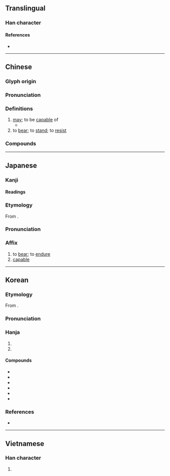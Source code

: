 {{character info}}
==Translingual==

===Han character===
{{Han char|rn=32|rad=土|as=09|sn=12|four=44111|canj=GTMV|ids=⿰土甚}}

====References====
* {{Han ref|kx=0233.270|dkj=05266|dj=0471.040|hdz=10460.010|uh=582A|ud=22570|bh=B3F4|bd=46068}}

----

==Chinese==
{{zh-forms}}

===Glyph origin===
{{Han etyl}}

===Pronunciation===
{{zh-pron
|m=kān
|m-s=
|c=ham1
|c-t=
|g=
|h=pfs=khâm
|j=
|mb=káng
|md=
|mn=kham
|mn-t=kam1
|w=
|x=
|mc=y
|oc=y
|cat=v
}}

===Definitions===
{{zh-hanzi}}

# [[may]]; to be [[capable]] of
#* {{zh-x|花 開 堪 折 直須 折，莫 待 無 花 空 折 枝。||CL|ref='''{{w|Tang dynasty}}''', author unknown, traditionally ascribed to Du Qiuniang ({{lw|zh|杜秋娘}}), {{lw|zh|s:金縷衣|金縷衣}}}}
# to [[bear]]; to [[stand]]; to [[resist]]
#: {{zh-x|不堪一擊|cannot withstand a single blow}}

===Compounds===
{{zh-der|不堪|不堪回首|凌亂不堪|不堪入耳|不堪設想|不堪負荷|不堪其擾|不堪之物|不堪言狀|不堪一擊|不堪入目|不堪造就|國不堪貳|破爛不堪|痛不堪忍|狼狽不堪|民不堪命|鄙俗不堪|苦不堪言|破舊不堪|堪薩|堪稱|情何以堪|堪培拉|堪薩斯|堪輿|斯堪的納維亞|擁擠不堪|堪薩斯州|破敗不堪|門庭冷落，門堪羅雀|堪虞|堪憂|可堪|堪比|難堪|會堪得:ē-kham-tit|堪㐨|七不堪|不堪七|不復堪命|仲堪|任堪|何堪|依瑪堪|克堪|堪可|堪坏|堪堪|堪士|堪巖|堪布|堪忍|堪火|堪笑|堪能|堪輿家|堪達罕|富堪敵國|差堪|弗堪|無堪|百無一堪|石堪子|秀色堪餐|自堪|誰堪|那堪|門堪羅雀}}

----

==Japanese==

===Kanji===
{{ja-kanji|grade=c|rs=土09}}

====Readings====
{{ja-readings
|goon=こん
|kanon=かん
|kanyoon=たん
|kun=た-える, こら-える, こた-える
}}

===Etymology===
{{ja-kanjitab|かん|yomi=kanon}}
From {{der|ja|ltc|sort=かん|-}} {{ltc-l|堪}}.

===Pronunciation===
{{ja-pron|かん|y=kanon}}

===Affix===
{{ja-pos|affix|かん}}

# to [[bear]]; to [[endure]]
# [[capable]]

----

==Korean==

===Etymology===
From {{der|ko|ltc|-}} {{ltc-l|堪}}.

{{collapse|
* {{hanja-dongguk|캄|kham}}
* {{hanja-sinjeung|감|kam}}
|Historical readings
|bg=#FFFFFF}}

===Pronunciation===
{{ko-hanja-pron|감}}

===Hanja===
{{ko-hanja-search}}
{{ko-hanja|견디다|견딜|감}}

# {{hanja form of|감|to [[endure]]; to [[bear]]}}
# {{hanja form of|감|[[capable]]}}

====Compounds====
{{der-top|Compounds}}
* {{ko-l|불감|不堪}}
* {{ko-l|감당|coping with; managing|堪當}}
* {{ko-l|감내|[[perseverance]]|堪耐}}
* {{ko-l|감인|[[patience]], [[forbearance]]|堪忍}}
* {{ko-l|난감|being [[intolerable]]; being [[unbearable]]; [[embarrassment]]|難堪}}
* {{ko-l|감능|[[patience]], [[perseverance]]|堪能}}
{{der-bottom}}

===References===
* {{R:hanjadoc|1883}}

----

==Vietnamese==

===Han character===
{{vi-readings|reading=kham, khom, khăm|rs=土09}}

# {{rfdef|vi}}